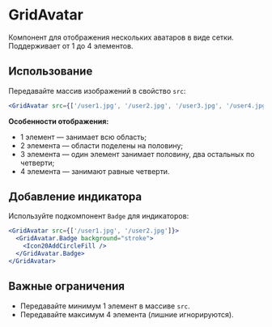 <Overview>

# GridAvatar

Компонент для отображения нескольких аватаров в виде сетки. Поддерживает от 1 до 4 элементов.

</Overview>

## Использование

Передавайте массив изображений в свойство `src`:

```jsx
<GridAvatar src={['/user1.jpg', '/user2.jpg', '/user3.jpg', '/user4.jpg']} />
```

**Особенности отображения:**

- 1 элемент — занимает всю область;
- 2 элемента — области поделены на половину;
- 3 элемента — один элемент занимает половину, два остальных по четверти;
- 4 элемента — занимают равные четверти.

## Добавление индикатора

Используйте подкомпонент `Badge` для индикаторов:

```jsx
<GridAvatar src={['/user1.jpg', '/user2.jpg']}>
  <GridAvatar.Badge background="stroke">
    <Icon20AddCircleFill />
  </GridAvatar.Badge>
</GridAvatar>
```

## Важные ограничения

- Передавайте минимум 1 элемент в массиве `src`.
- Передавайте максимум 4 элемента (лишние игнорируются).
